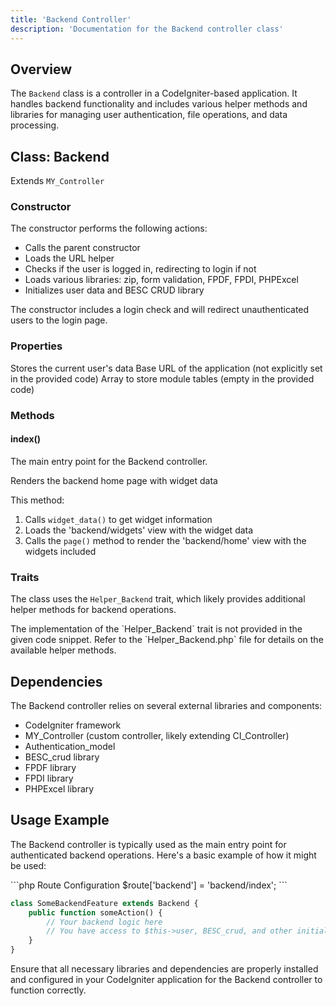 ```yaml
---
title: 'Backend Controller'
description: 'Documentation for the Backend controller class'
---
```


## Overview

The `Backend` class is a controller in a CodeIgniter-based application. It handles backend functionality and includes various helper methods and libraries for managing user authentication, file operations, and data processing.

## Class: Backend

Extends `MY_Controller`

### Constructor

The constructor performs the following actions:

- Calls the parent constructor
- Loads the URL helper
- Checks if the user is logged in, redirecting to login if not
- Loads various libraries: zip, form validation, FPDF, FPDI, PHPExcel
- Initializes user data and BESC CRUD library

<Note>
  The constructor includes a login check and will redirect unauthenticated users to the login page.
</Note>

### Properties

<ResponseField name="user" type="object">
  Stores the current user's data
</ResponseField>

<ResponseField name="base_url" type="string">
  Base URL of the application (not explicitly set in the provided code)
</ResponseField>

<ResponseField name="module_tables" type="array">
  Array to store module tables (empty in the provided code)
</ResponseField>

### Methods

#### index()

The main entry point for the Backend controller.

<ResponseField name="Return" type="void">
  Renders the backend home page with widget data
</ResponseField>

This method:
1. Calls `widget_data()` to get widget information
2. Loads the 'backend/widgets' view with the widget data
3. Calls the `page()` method to render the 'backend/home' view with the widgets included

### Traits

The class uses the `Helper_Backend` trait, which likely provides additional helper methods for backend operations.

<Warning>
  The implementation of the `Helper_Backend` trait is not provided in the given code snippet. Refer to the `Helper_Backend.php` file for details on the available helper methods.
</Warning>

## Dependencies

The Backend controller relies on several external libraries and components:

- CodeIgniter framework
- MY_Controller (custom controller, likely extending CI_Controller)
- Authentication_model
- BESC_crud library
- FPDF library
- FPDI library
- PHPExcel library

## Usage Example

The Backend controller is typically used as the main entry point for authenticated backend operations. Here's a basic example of how it might be used:

<CodeGroup>
```php Route Configuration
$route['backend'] = 'backend/index';
```

```php Controller Usage
class SomeBackendFeature extends Backend {
    public function someAction() {
        // Your backend logic here
        // You have access to $this->user, BESC_crud, and other initialized components
    }
}
```
</CodeGroup>

<Note>
  Ensure that all necessary libraries and dependencies are properly installed and configured in your CodeIgniter application for the Backend controller to function correctly.
</Note>
